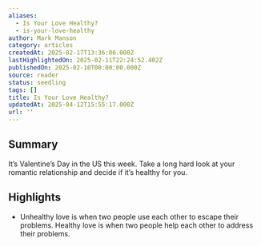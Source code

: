 ```yaml
---
aliases:
  - Is Your Love Healthy?
  - is-your-love-healthy
author: Mark Manson
category: articles
createdAt: 2025-02-17T13:36:06.000Z
lastHighlightedOn: 2025-02-11T22:24:52.402Z
publishedOn: 2025-02-10T00:00:00.000Z
source: reader
status: seedling
tags: []
title: Is Your Love Healthy?
updatedAt: 2025-04-12T15:55:17.000Z
url: ''
---
```

## Summary

It’s Valentine’s Day in the US this week. Take a long hard look at your romantic relationship and decide if it’s healthy for you.

## Highlights

- Unhealthy love is when two people use each other to escape their problems.
  Healthy love is when two people help each other to address their problems.
